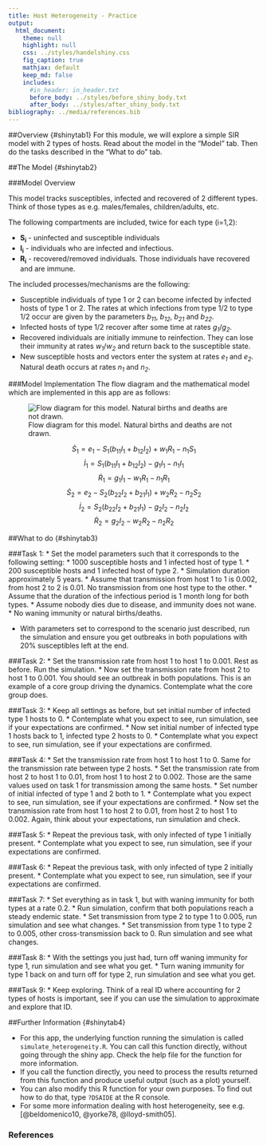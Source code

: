 ---
title: Host Heterogeneity - Practice
output:
  html_document:
    theme: null
    highlight: null
    css: ../styles/handelshiny.css
    fig_caption: true
    mathjax: default 
    keep_md: false
    includes:
      #in_header: in_header.txt
      before_body: ../styles/before_shiny_body.txt
      after_body: ../styles/after_shiny_body.txt 
bibliography: ../media/references.bib
---

##Overview {#shinytab1}
For this module, we will explore a simple SIR model with 2 types of hosts. Read about the model in the "Model" tab. Then do the tasks described in the "What to do" tab.

##The Model {#shinytab2}

###Model Overview

This model tracks susceptibles, infected and recovered of 2 different types. Think of those types as e.g. males/females, children/adults, etc. 

The following compartments are included, twice for each type (i=1,2):  

* **S~i~** - uninfected and susceptible individuals 
* **I~i~** - individuals who are infected and infectious.
* **R~i~** - recovered/removed individuals. Those individuals have recovered and are immune. 


The included processes/mechanisms are the following:

* Susceptible individuals of type 1 or 2 can become infected by infected hosts of type 1 or 2. The rates at which infections from type 1/2 to type 1/2 occur are given by the parameters _b~11~_, _b~12~_, _b~21~_ and _b~22~_. 
* Infected hosts of type 1/2 recover after some time at rates _g~1~_/_g~2~_. 
* Recovered individuals are initially immune to reinfection. They can lose their immunity at rates _w~1~_/_w~2~_ and return back to the susceptible state. 
* New susceptible hosts and vectors enter the system at rates _e~1~_ and _e~2~_. Natural death occurs at rates _n~1~_ and _n~2~_. 



###Model Implementation
The flow diagram and the mathematical model which are implemented in this app are as follows:

![Flow diagram for this model. Natural births and deaths are not drawn.](../media/heterogeneitymodel.png)

$$\dot S_1 = e_1 - S_1 (b_{11} I_1 + b_{12} I_2) + w_1 R_1 - n_1 S_1 $$ 
$$\dot I_1 =  S_1 (b_{11} I_1 + b_{12} I_2) - g_1 I_1 - n_1 I_1 $$ 
$$\dot R_1 = g_1 I_1 - w_1 R_1 - n_1 R_1$$
$$\dot S_2 = e_2 - S_2 (b_{22} I_2 + b_{21} I_1) + w_2 R_2 - n_2 S_2 $$ 
$$\dot I_2 =  S_2 (b_{22} I_2 + b_{21} I_1) - g_2 I_2 - n_2 I_2 $$ 
$$\dot R_2 = g_2 I_2 - w_2 R_2 - n_2 R_2$$




##What to do {#shinytab3}


###Task 1: 
* Set the model parameters such that it corresponds to the following setting: 
    * 1000 susceptible hosts and 1 infected host of type 1.
    * 200 susceptible hosts and 1 infected host of type 2.
    * Simulation duration approximately 5 years.
    * Assume that transmission from host 1 to 1 is 0.002, from host 2 to 2 is 0.01. No transmission from one host type to the other.
    * Assume that the duration of the infectious period is 1 month long for both types. 
    * Assume nobody dies due to disease, and immunity does not wane.
    * No waning immunity or natural births/deaths.
    
* With parameters set to correspond to the scenario just described, run the simulation and ensure you get outbreaks in both populations with 20% susceptibles left at the end.

###Task 2: 
* Set the transmission rate from host 1 to host 1 to 0.001. Rest as before. Run the simulation.
* Now set the transmission rate from host 2 to host 1 to 0.001. You should see an outbreak in both populations. This is an example of a core group driving the dynamics. Contemplate what the core group does.

###Task 3: 
* Keep all settings as before, but set initial number of infected type 1 hosts to 0. 
* Contemplate what you expect to see, run simulation, see if your expectations are confirmed.
* Now set initial number of infected type 1 hosts back to 1, infected type 2 hosts to 0. 
* Contemplate what you expect to see, run simulation, see if your expectations are confirmed.

###Task 4: 
* Set the transmission rate from host 1 to host 1 to 0. Same for the transmission rate between type 2 hosts. 
* Set the transmission rate  from host 2 to host 1 to 0.01, from host 1 to host 2 to 0.002. Those are the same values used on task 1 for transmission among the same hosts. 
* Set number of initial infected of type 1 and 2 both to 1.
* Contemplate what you expect to see, run simulation, see if your expectations are confirmed.
* Now set the transmission rate from host 1 to host 2 to 0.01, from host 2 to host 1 to 0.002. Again, think about your expectations, run simulation and check.

###Task 5: 
* Repeat the previous task, with only infected of type 1 initially present.
* Contemplate what you expect to see, run simulation, see if your expectations are confirmed.

###Task 6: 
* Repeat the previous task, with only infected of type 2 initially present.
* Contemplate what you expect to see, run simulation, see if your expectations are confirmed.

###Task 7: 
* Set everything as in task 1, but with waning immunity for both types at a rate 0.2.
* Run simulation, confirm that both populations reach a steady endemic state.
* Set transmission from type 2 to type 1 to 0.005, run simulation and see what changes.
* Set transmission from type 1 to type 2 to 0.005, other cross-transmission back to 0. Run simulation and see what changes.

###Task 8: 
* With the settings you just had, turn off waning immunity for type 1, run simulation and see what you get.
* Turn waning immunity for type 1 back on and turn off for type 2, run simulation and see what you get.

###Task 9: 
* Keep exploring. Think of a real ID where accounting for 2 types of hosts is important, see if you can use the simulation to approximate and explore that ID.

  


##Further Information {#shinytab4}

* For this app, the underlying function running the simulation is called `simulate_heterogeneity.R`. You can call this function directly, without going through the shiny app. Check the help file for the function for more information. 
* If you call the function directly, you need to process the results returned from this function and produce useful output (such as a plot) yourself. 
* You can also modify this R function for your own purposes. To find out how to do that, type `?DSAIDE` at the R console.
* For some more information dealing with host heterogeneity, see e.g. [@beldomenico10, @yorke78, @lloyd-smith05].

### References
